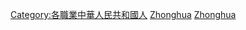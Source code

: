 [[Category:各職業中華人民共和國人|Category:各職業中華人民共和國人]]
[[Category:中国社会运动者‎|Zhonghua]]
[[Category:中華人民共和國政治人物|Zhonghua]]